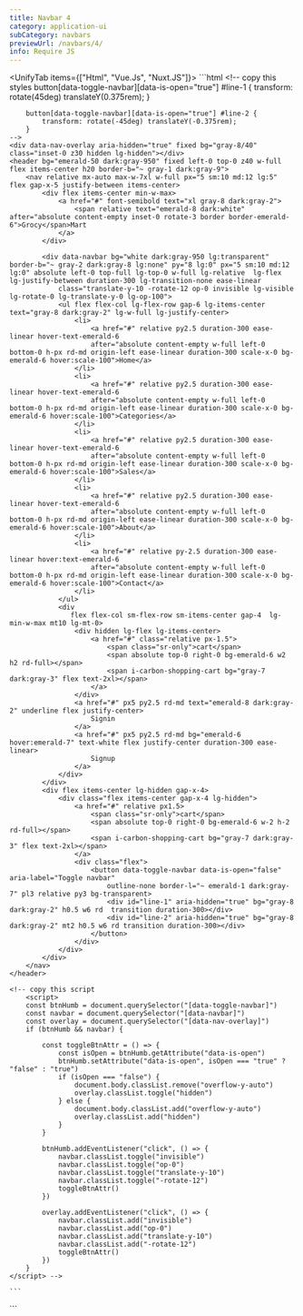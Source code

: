 ```yaml
---
title: Navbar 4
category: application-ui
subCategory: navbars
previewUrl: /navbars/4/
info: Require JS
---
```


<UnifyTab items={["Html", "Vue.Js", "Nuxt.JS"]}>
  <TabItem>
    ```html
    <!-- copy this styles
        button[data-toggle-navbar][data-is-open="true"] #line-1 {
            transform: rotate(45deg) translateY(0.375rem);
        }

        button[data-toggle-navbar][data-is-open="true"] #line-2 {
            transform: rotate(-45deg) translateY(-0.375rem);
        }
    -->
    <div data-nav-overlay aria-hidden="true" fixed bg="gray-8/40" class="inset-0 z30 hidden lg-hidden"></div>
    <header bg="emerald-50 dark:gray-950" fixed left-0 top-0 z40 w-full flex items-center h20 border-b="~ gray-1 dark:gray-9">
        <nav relative mx-auto max-w-7xl w-full px="5 sm:10 md:12 lg:5" flex gap-x-5 justify-between items-center>
            <div flex items-center min-w-max>
                <a href="#" font-semibold text="xl gray-8 dark:gray-2">
                    <span relative text="emerald-8 dark:white" after="absolute content-empty inset-0 rotate-3 border border-emerald-6">Grocy</span>Mart
                </a>
            </div>

            <div data-navbar bg="white dark:gray-950 lg:transparent" border-b="~ gray-2 dark:gray-8 lg:none" py="8 lg:0" px="5 sm:10 md:12 lg:0" absolute left-0 top-full lg-top-0 w-full lg-relative  lg-flex lg-justify-between duration-300 lg-transition-none ease-linear
                class="translate-y-10 -rotate-12 op-0 invisible lg-visible lg-rotate-0 lg-translate-y-0 lg-op-100">
                <ul flex flex-col lg-flex-row gap-6 lg-items-center text="gray-8 dark:gray-2" lg-w-full lg-justify-center>
                    <li>
                        <a href="#" relative py2.5 duration-300 ease-linear hover-text-emerald-6 
                        after="absolute content-empty w-full left-0 bottom-0 h-px rd-md origin-left ease-linear duration-300 scale-x-0 bg-emerald-6 hover:scale-100">Home</a>
                    </li>
                    <li>
                        <a href="#" relative py2.5 duration-300 ease-linear hover-text-emerald-6 
                        after="absolute content-empty w-full left-0 bottom-0 h-px rd-md origin-left ease-linear duration-300 scale-x-0 bg-emerald-6 hover:scale-100">Categories</a>
                    </li>
                    <li>
                        <a href="#" relative py2.5 duration-300 ease-linear hover-text-emerald-6 
                        after="absolute content-empty w-full left-0 bottom-0 h-px rd-md origin-left ease-linear duration-300 scale-x-0 bg-emerald-6 hover:scale-100">Sales</a>
                    </li>
                    <li>
                        <a href="#" relative py2.5 duration-300 ease-linear hover-text-emerald-6 
                        after="absolute content-empty w-full left-0 bottom-0 h-px rd-md origin-left ease-linear duration-300 scale-x-0 bg-emerald-6 hover:scale-100">About</a>
                    </li>
                    <li>
                        <a href="#" relative py-2.5 duration-300 ease-linear hover:text-emerald-6 
                        after="absolute content-empty w-full left-0 bottom-0 h-px rd-md origin-left ease-linear duration-300 scale-x-0 bg-emerald-6 hover:scale-100">Contact</a>
                    </li>
                </ul>
                <div
                   flex flex-col sm-flex-row sm-items-center gap-4  lg-min-w-max mt10 lg-mt-0>
                    <div hidden lg-flex lg-items-center>
                        <a href="#" class="relative px-1.5">
                            <span class="sr-only">cart</span>
                            <span absolute top-0 right-0 bg-emerald-6 w2 h2 rd-full></span>
                            <span i-carbon-shopping-cart bg="gray-7 dark:gray-3" flex text-2xl></span>
                        </a>
                    </div>
                    <a href="#" px5 py2.5 rd-md text="emerald-8 dark:gray-2" underline flex justify-center>
                        Signin
                    </a>
                    <a href="#" px5 py2.5 rd-md bg="emerald-6 hover:emerald-7" text-white flex justify-center duration-300 ease-linear>
                        Signup
                    </a>
                </div>
            </div>
            <div flex items-center lg-hidden gap-x-4>
                <div class="flex items-center gap-x-4 lg-hidden">
                    <a href="#" relative px1.5>
                        <span class="sr-only">cart</span>
                        <span absolute top-0 right-0 bg-emerald-6 w-2 h-2 rd-full></span>
                        <span i-carbon-shopping-cart bg="gray-7 dark:gray-3" flex text-2xl></span>
                    </a>
                    <div class="flex">
                        <button data-toggle-navbar data-is-open="false" aria-label="Toggle navbar"
                            outline-none border-l="~ emerald-1 dark:gray-7" pl3 relative py3 bg-transparent>
                            <div id="line-1" aria-hidden="true" bg="gray-8 dark:gray-2" h0.5 w6 rd  transition duration-300></div>
                            <div id="line-2" aria-hidden="true" bg="gray-8 dark:gray-2" mt2 h0.5 w6 rd transition duration-300></div>
                        </button>
                    </div>
                </div>
            </div>
        </nav>
    </header>

    <!-- copy this script 
        <script>
        const btnHumb = document.querySelector("[data-toggle-navbar]")
        const navbar = document.querySelector("[data-navbar]")
        const overlay = document.querySelector("[data-nav-overlay]")
        if (btnHumb && navbar) {

            const toggleBtnAttr = () => {
                const isOpen = btnHumb.getAttribute("data-is-open")
                btnHumb.setAttribute("data-is-open", isOpen === "true" ? "false" : "true")
                if (isOpen === "false") {
                    document.body.classList.remove("overflow-y-auto")
                    overlay.classList.toggle("hidden")
                } else {
                    document.body.classList.add("overflow-y-auto")
                    overlay.classList.add("hidden")
                }
            }

            btnHumb.addEventListener("click", () => {
                navbar.classList.toggle("invisible")
                navbar.classList.toggle("op-0")
                navbar.classList.toggle("translate-y-10")
                navbar.classList.toggle("-rotate-12")
                toggleBtnAttr()
            })

            overlay.addEventListener("click", () => {
                navbar.classList.add("invisible")
                navbar.classList.add("op-0")
                navbar.classList.add("translate-y-10")
                navbar.classList.add("-rotate-12")
                toggleBtnAttr()
            })
        }
    </script> -->
    
    ```
  </TabItem>

  <TabItem>
    ```
    <script setup>
        import { ref } from 'vue'

        const navIsOpen = ref(false)
        const navItems = [
            {
                id:1,
                text:"Home",
                href:"/",
            },
            {
                id:2,
                text:"Categories",
                href:"/",
            },
            {
                id:3,
                text:"Sales",
                href:"/",
            },
            {
                id:4,
                text:"About",
                href:"/",
            },
            {
                id:5,
                text:"Contact",
                href:"/",
            }
        ]

        function toggleNavBar(){
            navIsOpen.value = !navIsOpen.value
            document.body.classList.toggle("overflow-y-auto")
        }
        function closeNavBar(){
            navIsOpen.value = false
            ocument.body.classList.add("overflow-y-auto")
        }
    </script>
    <template>
        <div @click="closeNavBar()" aria-hidden="true" fixed bg="gray-8/40" class="inset-0 z30 hidden lg-hidden" :class="navIsOpen ? 'flex lg-hidden' : 'hidden'"></div>
        <header bg="emerald-50 dark:gray-950" fixed left-0 top-0 z40 w-full flex items-center h20 border-b="~ gray-1 dark:gray-9">
            <nav relative mx-auto max-w-7xl w-full px="5 sm:10 md:12 lg:5" flex gap-x-5 justify-between items-center>
                <div flex items-center min-w-max>
                    <router-link to="/" class="font-semibold text-xl text-gray8 dark-text-gray2">
                        <span relative un-text="emerald-8 dark:white" un-after="absolute content-empty inset-0 rotate-3 border border-emerald-6">Grocy</span>Mart
                    </router-link>
                </div>

                <div bg="white dark:gray-950 lg:transparent" border-b="~ gray-2 dark:gray-8 lg:none" py="8 lg:0" px="5 sm:10 md:12 lg:0" absolute left-0 top-full lg-top-0 w-full lg-relative  lg-flex lg-justify-between duration-300 lg-transition-none ease-linear
                    :class="navIsOpen ? 'translate-y-0 -rotate-0 op-100 visible' : 'translate-y-10 -rotate-12 op-0 invisible lg-visible lg-rotate-0 lg-translate-y-0 lg-op-100'">
                    <ul class="flex flex-col lg-flex-row gap-6 lg-items-center text-gray-8 dark-text-gray-2 lg-w-full lg-justify-center">
                        <li v-for="navItem in navItems" :key="navItem.id">
                            <router-link :to="navItem.href"  class="relative py2.5 duration-300 ease-linear hover-text-emerald-6 after-absolute after-content-empty after-w-full after-left-0 after-bottom-0 after-hpx after-rd-md after-origin-left after-ease-linear after-duration-300 after-scale-x-0 after-bg-emerald-6 hover-after-scale-100">
                                {{navItem.text}}
                            </router-link>
                        </li>
                    </ul>
                    <div
                    flex flex-col sm-flex-row sm-items-center gap-4  lg-min-w-max mt10 lg-mt-0>
                        <div class="hidden lg-flex lg-items-center">
                            <router-link to="#" class="relative px-1.5">
                                <span class="sr-only">cart</span>
                                <span absolute top-0 right-0 bg-emerald-6 w2 h2 rd-full></span>
                                <span i-carbon-shopping-cart bg="gray-7 dark:gray-3" flex text-2xl></span>
                            </router-link>
                        </div>
                        <router-link to="#" class="px5 py2.5 rd-md text-emerald-8 dark-text-gray-2 underline flex justify-center">
                            Signin
                        </router-link>
                        <router-link to="#" class="px5 py2.5 rd-md bg-emerald-6 hover-bg-emerald-7 text-white flex justify-center duration-300 ease-linear">
                            Signup
                        </router-link>
                    </div>
                </div>
                <div flex items-center lg-hidden gap-x-4>
                    <div class="flex items-center gap-x-4 lg-hidden">
                        <router-link to="#" class="px1.5 relative">
                            <span class="sr-only">cart</span>
                            <span absolute top-0 right-0 bg-emerald-6 w2 h2 rd-full></span>
                            <span i-carbon-shopping-cart bg="gray-7 dark:gray-3" class="flex text-2xl"></span>
                        </router-link>
                        <div class="flex">
                            <button @click="toggleNavBar()" aria-label="Toggle navbar"
                                outline-none border-l="~ emerald-1 dark:gray-7" pl3 relative py3 bg-transparent>
                                <div aria-hidden="true" bg="gray-8 dark:gray-2" h0.5 w6 rd  transition duration-300 :class="navIsOpen?'rotate-45 translate-y-1.5':''"></div>
                                <div iaria-hidden="true" bg="gray-8 dark:gray-2" mt2 h0.5 w6 rd transition duration-300 :class="navIsOpen?'-rotate-45 -translate-y-1.5':''"></div>
                            </button>
                        </div>
                    </div>
                </div>
            </nav>
        </header>
    </template>
    ```
  </TabItem> 

  <TabItem>
    ```
    <script setup>
        const navIsOpen = useState('navIsOpen', () => false)
        const navItems = [
            {
                id: 1,
                text: "Home",
                href: "/",
            },
            {
                id: 2,
                text: "Categories",
                href: "/",
            },
            {
                id: 3,
                text: "Sales",
                href: "/",
            },
            {
                id: 4,
                text: "About",
                href: "/",
            },
            {
                id: 5,
                text: "Contact",
                href: "/",
            }
        ]

        function toggleNavBar() {
            navIsOpen.value = !navIsOpen.value
            document.body.classList.toggle("overflow-y-auto")
        }
        function closeNavBar() {
            navIsOpen.value = false
            ocument.body.classList.add("overflow-y-auto")
        }
    </script>
    <template>
        <div @click="closeNavBar()" aria-hidden="true" fixed bg="gray-8/40" class="inset-0 z30 hidden lg-hidden"
            :class="navIsOpen ? 'flex lg-hidden' : 'hidden'"></div>
        <header bg="emerald-50 dark:gray-950" fixed left-0 top-0 z40 w-full flex items-center h20
            border-b="~ gray-1 dark:gray-9">
            <nav relative mx-auto max-w-7xl w-full px="5 sm:10 md:12 lg:5" flex gap-x-5 justify-between items-center>
                <div flex items-center min-w-max>
                    <nuxt-link to="/" class="font-semibold text-xl text-gray8 dark-text-gray2">
                        <span relative un-text="emerald-8 dark:white"
                            un-after="absolute content-empty inset-0 rotate-3 border border-emerald-6">Grocy</span>Mart
                    </nuxt-link>
                </div>

                <div bg="white dark:gray-950 lg:transparent" border-b="~ gray-2 dark:gray-8 lg:none" py="8 lg:0"
                    px="5 sm:10 md:12 lg:0" absolute left-0 top-full lg-top-0 w-full lg-relative lg-flex lg-justify-between
                    duration-300 lg-transition-none ease-linear
                    :class="navIsOpen ? 'translate-y-0 -rotate-0 op-100 visible' : 'translate-y-10 -rotate-12 op-0 invisible lg-visible lg-rotate-0 lg-translate-y-0 lg-op-100'">
                    <ul
                        class="flex flex-col lg-flex-row gap-6 lg-items-center text-gray-8 dark-text-gray-2 lg-w-full lg-justify-center">
                        <li v-for="navItem in navItems" :key="navItem.id">
                            <nuxt-link :to="navItem.href"
                                class="relative py2.5 duration-300 ease-linear hover-text-emerald-6 after-absolute after-content-empty after-w-full after-left-0 after-bottom-0 after-hpx after-rd-md after-origin-left after-ease-linear after-duration-300 after-scale-x-0 after-bg-emerald-6 hover-after-scale-100">
                                {{ navItem.text }}
                            </nuxt-link>
                        </li>
                    </ul>
                    <div flex flex-col sm-flex-row sm-items-center gap-4 lg-min-w-max mt10 lg-mt-0>
                        <div class="hidden lg-flex lg-items-center">
                            <nuxt-link to="#" class="relative px-1.5">
                                <span class="sr-only">cart</span>
                                <span absolute top-0 right-0 bg-emerald-6 w2 h2 rd-full></span>
                                <span i-carbon-shopping-cart bg="gray-7 dark:gray-3" flex text-2xl></span>
                            </nuxt-link>
                        </div>
                        <nuxt-link to="#" class="px5 py2.5 rd-md text-emerald-8 dark-text-gray-2 underline flex justify-center">
                            Signin
                        </nuxt-link>
                        <nuxt-link to="#"
                            class="px5 py2.5 rd-md bg-emerald-6 hover-bg-emerald-7 text-white flex justify-center duration-300 ease-linear">
                            Signup
                        </nuxt-link>
                    </div>
                </div>
                <div flex items-center lg-hidden gap-x-4>
                    <div class="flex items-center gap-x-4 lg-hidden">
                        <nuxt-link to="#" class="px1.5 relative">
                            <span class="sr-only">cart</span>
                            <span absolute top-0 right-0 bg-emerald-6 w2 h2 rd-full></span>
                            <span i-carbon-shopping-cart bg="gray-7 dark:gray-3" class="flex text-2xl"></span>
                        </nuxt-link>
                        <div class="flex">
                            <button @click="toggleNavBar()" aria-label="Toggle navbar" outline-none
                                border-l="~ emerald-1 dark:gray-7" pl3 relative py3 bg-transparent>
                                <div aria-hidden="true" bg="gray-8 dark:gray-2" h0.5 w6 rd transition duration-300
                                    :class="navIsOpen ? 'rotate-45 translate-y-1.5' : ''"></div>
                                <div iaria-hidden="true" bg="gray-8 dark:gray-2" mt2 h0.5 w6 rd transition duration-300
                                    :class="navIsOpen ? '-rotate-45 -translate-y-1.5' : ''"></div>
                            </button>
                        </div>
                    </div>
                </div>
            </nav>
        </header>
    </template>

    ```
  </TabItem>
</UnifyTab>